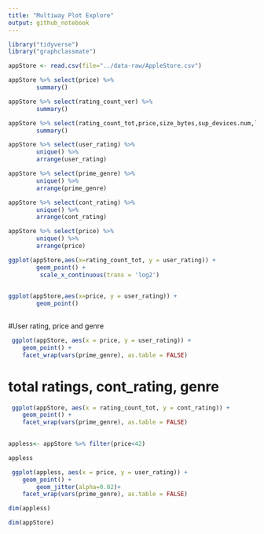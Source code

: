 ```yaml
---
title: "Multiway Plot Explore"
output: github_notebook
---
```

```r
library("tidyverse")
library("graphclassmate")
```

```r
appStore <- read.csv(file="../data-raw/AppleStore.csv")
```

```r
appStore %>% select(price) %>%
        summary()
```

```r
appStore %>% select(rating_count_ver) %>%
        summary()
```
```r
appStore %>% select(rating_count_tot,price,size_bytes,sup_devices.num,lang.num) %>%
        summary()
```
```r
appStore %>% select(user_rating) %>%
        unique() %>%
        arrange(user_rating)
```

```r
appStore %>% select(prime_genre) %>%
        unique() %>%
        arrange(prime_genre)
```
```r
appStore %>% select(cont_rating) %>%
        unique() %>%
        arrange(cont_rating)
```
```r
appStore %>% select(price) %>%
        unique() %>%
        arrange(price)
```

```r
ggplot(appStore,aes(x=rating_count_tot, y = user_rating)) +
        geom_point() +
         scale_x_continuous(trans = 'log2')
        
```

```r
ggplot(appStore,aes(x=price, y = user_rating)) +
        geom_point() 
        
```

#User rating, price and genre


```r
 ggplot(appStore, aes(x = price, y = user_rating)) +
    geom_point() +
    facet_wrap(vars(prime_genre), as.table = FALSE)
```
# total ratings, cont_rating, genre
```r
 ggplot(appStore, aes(x = rating_count_tot, y = cont_rating)) +
    geom_point() +
    facet_wrap(vars(prime_genre), as.table = FALSE)
        
```
```r
appless<- appStore %>% filter(price<42) 
```
```r
appless
```
```r
 ggplot(appless, aes(x = price, y = user_rating)) +
    geom_point() +
        geom_jitter(alpha=0.02)+
    facet_wrap(vars(prime_genre), as.table = FALSE)
```

```r
dim(appless)
```

```r
dim(appStore)
```

```r

```


